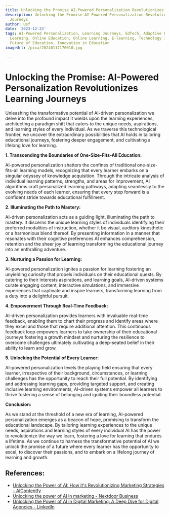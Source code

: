 ```yaml
---
title: Unlocking the Promise AI-Powered Personalization Revolutionizes Learning Journeys
description: Unlocking the Promise AI-Powered Personalization Revolutionizes Learning
  Journeys
author: Usf
date: '2023-12-23'
tags: AI-Powered Personalization, Learning Journeys, EdTech, Adaptive Learning, Personalized
  Learning, Online Education, Online Learning, E-learning, Technology in Education,
  Future of Education, Innovation in Education
imageUrl: /pixa/20240117170010.jpg

---
```

# Unlocking the Promise: AI-Powered Personalization Revolutionizes Learning Journeys

Unleashing the transformative potential of AI-driven personalization we delve into the  profound impact  it wields upon the learning experiences,  architecting a paradigm shift that caters  to  the unique needs, aspirations, and learning styles of every individual. As we traverse this technological frontier, we uncover the extraordinary possibilities that AI holds in tailoring educational  journeys, fostering deeper engagement, and cultivating a lifelong love for learning.

**1. Transcending the Boundaries  of One-Size-Fits-All Education:**

AI-powered personalization shatters  the confines of traditional one-size-fits-all learning models, recognizing that every learner embarks on a singular odyssey of knowledge acquisition. Through the intricate  analysis of individual learning patterns, strengths, and areas for  improvement, AI algorithms craft personalized learning pathways, adapting seamlessly to the  evolving needs of each learner, ensuring that every step forward is a confident stride towards educational fulfillment.

**2.  Illuminating the Path to Mastery:**

AI-driven personalization acts as  a guiding light, illuminating the path to mastery.  It discerns the unique learning styles of  individuals  identifying their preferred modalities of instruction, whether it be visual,  auditory kinesthetic or a harmonious blend thereof. By presenting information in a manner that resonates with  their cognitive preferences AI enhances comprehension, retention and the sheer joy of learning transforming the educational journey into an enthralling adventure.

**3. Nurturing a  Passion for  Learning:**

AI-powered personalization ignites  a passion for learning fostering an unyielding curiosity that propels  individuals on their educational quests. By catering to their interests aspirations, and learning goals,  AI-driven systems curate engaging content, interactive simulations, and immersive experiences  that captivate and inspire learners, transforming learning  from a duty into a delightful pursuit.

**4. Empowerment Through Real-Time Feedback:**

AI-driven personalization provides learners  with invaluable real-time feedback, enabling them to chart their progress and identify areas where they excel and those that require additional attention. This continuous feedback loop empowers learners to take ownership of their educational journeys fostering a growth mindset and nurturing the resilience to overcome challenges  ultimately  cultivating a deep-seated belief  in their ability  to  learn and grow.

**5. Unlocking the Potential of  Every Learner:**

AI-powered personalization  levels the  playing field ensuring that  every learner, irrespective of their background, circumstances, or learning challenges has the opportunity to reach their full potential. By identifying and addressing learning gaps, providing targeted support, and creating inclusive learning environments, AI-driven  systems empower all  learners to thrive fostering  a  sense of belonging and igniting their boundless potential.

**Conclusion:**

As we stand at  the threshold of a new era of learning, AI-powered personalization emerges as a beacon  of  hope, promising to transform the educational landscape. By  tailoring learning experiences to  the unique needs, aspirations and  learning styles of every individual AI has the power to revolutionize the  way we learn, fostering a love for learning that endures a lifetime. As we continue to harness the transformative potential  of AI we unlock the promise of a future where every  learner has the opportunity to excel, to discover  their passions, and to embark on a lifelong journey of learning and growth.

## References:
- [Unlocking the Power of AI: How it's Revolutionizing Marketing Strategies - AIContentfy](https://aicontentfy.com/en/blog/unlocking-power-of-ai-how-its-revolutionizing-marketing-strategies)
- [Unlocking the power of AI in marketing - Nextdoor Business](https://business.nextdoor.com/en-us/small-business/resources/blog/ai-in-marketing)
- [Unlocking the Power of AI in Digital Marketing: A Deep Dive for Digital Agencies - LinkedIn](https://www.linkedin.com/pulse/unlocking-power-ai-digital-marketing-deep-dive-agencies-raju--zdypc?trk=article-ssr-frontend-pulse_more-articles_related-content-card)
